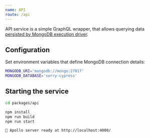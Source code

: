 ```yaml
---
name: API
route: /api
---
```


API service is a simple GraphQL wrapper, that allows querying data [persisted by MongoDB execution driver](/director/execution#persisting-mongodb).

## Configuration

Set environment variables that define MongoDB connection details:

```sh
MONGODB_URI='mongodb://mongo:27017'
MONGODB_DATABASE='sorry-cypress'
```

## Starting the service

```sh
cd packages/api

npm install
npm run build
npm run start

🚀 Apollo server ready at http://localhost:4000/
```
